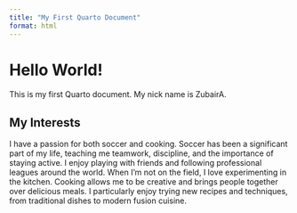 ```yaml
---
title: "My First Quarto Document"
format: html
---
```


# Hello World!

This is my first Quarto document. My nick name is ZubairA.

## My Interests

I have a passion for both soccer and cooking. Soccer has been a significant part of my life, teaching me teamwork, discipline, and the importance of staying active. I enjoy playing with friends and following professional leagues around the world. When I'm not on the field, I love experimenting in the kitchen. Cooking allows me to be creative and brings people together over delicious meals. I particularly enjoy trying new recipes and techniques, from traditional dishes to modern fusion cuisine.